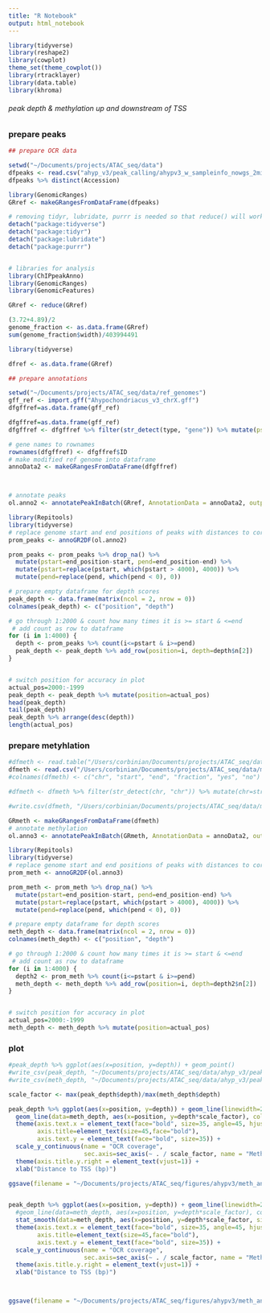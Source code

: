 ```yaml
---
title: "R Notebook"
output: html_notebook
---
```


```r

library(tidyverse)
library(reshape2)
library(cowplot)
theme_set(theme_cowplot())
library(rtracklayer)
library(data.table)
library(khroma)

```

######   peak depth & methylation up and downstream of TSS

### prepare peaks

```r

## prepare OCR data

setwd("~/Documents/projects/ATAC_seq/data")
dfpeaks <- read.csv("ahyp_v3/peak_calling/ahypv3_w_sampleinfo_nowgs_2minov.csv", sep = ",")
dfpeaks %>% distinct(Accession)

library(GenomicRanges)
GRref <- makeGRangesFromDataFrame(dfpeaks)

# removing tidyr, lubridate, purrr is needed so that reduce() will work
detach("package:tidyverse")
detach("package:tidyr")
detach("package:lubridate")
detach("package:purrr")


# libraries for analysis
library(ChIPpeakAnno)
library(GenomicRanges)
library(GenomicFeatures)

GRref <- reduce(GRref)

(3.72+4.89)/2
genome_fraction <- as.data.frame(GRref)
sum(genome_fraction$width)/403994491

library(tidyverse)

dfref <- as.data.frame(GRref)

## prepare annotations

setwd("~/Documents/projects/ATAC_seq/data/ref_genomes")
gff_ref <- import.gff("Ahypochondriacus_v3_chrX.gff")
dfgffref=as.data.frame(gff_ref)

dfgffref=as.data.frame(gff_ref)
dfgffref <- dfgffref %>% filter(str_detect(type, "gene")) %>% mutate(pstart=start-2000, pend=start+2000, pwidth=pend-pstart) %>% dplyr::select(-c(start, end, width)) 

# gene names to rownames 
rownames(dfgffref) <- dfgffref$ID
# make modified ref genome into dataframe
annoData2 <- makeGRangesFromDataFrame(dfgffref)



# annotate peaks
ol.anno2 <- annotatePeakInBatch(GRref, AnnotationData = annoData2, output="overlapping", maxgap=0)

library(Repitools)
library(tidyverse)
# replace genome start and end positions of peaks with distances to corresponding gene
prom_peaks <- annoGR2DF(ol.anno2)

prom_peaks <- prom_peaks %>% drop_na() %>% 
  mutate(pstart=end_position-start, pend=end_position-end) %>% 
  mutate(pstart=replace(pstart, which(pstart > 4000), 4000)) %>% 
  mutate(pend=replace(pend, which(pend < 0), 0))

# prepare empty dataframe for depth scores
peak_depth <- data.frame(matrix(ncol = 2, nrow = 0))
colnames(peak_depth) <- c("position", "depth")

# go through 1:2000 & count how many times it is >= start & <=end
 # add count as row to dataframe
for (i in 1:4000) {
  depth <- prom_peaks %>% count(i<=pstart & i>=pend)
  peak_depth <- peak_depth %>% add_row(position=i, depth=depth$n[2])
}


# switch position for accuracy in plot
actual_pos=2000:-1999
peak_depth <- peak_depth %>% mutate(position=actual_pos)
head(peak_depth)
tail(peak_depth)
peak_depth %>% arrange(desc(depth))
length(actual_pos)
```





### prepare metyhlation

```r
#dfmeth <- read.table("/Users/corbinian/Documents/projects/ATAC_seq/data/methylation/Plainsman_nickname_unzip.bismark.cov")
dfmeth <- read.csv("/Users/corbinian/Documents/projects/ATAC_seq/data/methylation/Plainsman_nickname_coveage_filtered.csv")
#colnames(dfmeth) <- c("chr", "start", "end", "fraction", "yes", "no")

#dfmeth <- dfmeth %>% filter(str_detect(chr, "chr")) %>% mutate(chr=str_replace(chr, "chr_", "chr"), total=yes+no) %>% filter(fraction>=25, total>=5)

#write.csv(dfmeth, "/Users/corbinian/Documents/projects/ATAC_seq/data/methylation/Plainsman_nickname_coveage_filtered.csv")

GRmeth <- makeGRangesFromDataFrame(dfmeth)
# annotate methylation
ol.anno3 <- annotatePeakInBatch(GRmeth, AnnotationData = annoData2, output="overlapping", maxgap=0)

library(Repitools)
library(tidyverse)
# replace genome start and end positions of peaks with distances to corresponding gene
prom_meth <- annoGR2DF(ol.anno3)

prom_meth <- prom_meth %>% drop_na() %>% 
  mutate(pstart=end_position-start, pend=end_position-end) %>% 
  mutate(pstart=replace(pstart, which(pstart > 4000), 4000)) %>% 
  mutate(pend=replace(pend, which(pend < 0), 0))

# prepare empty dataframe for depth scores
meth_depth <- data.frame(matrix(ncol = 2, nrow = 0))
colnames(meth_depth) <- c("position", "depth")

# go through 1:2000 & count how many times it is >= start & <=end
 # add count as row to dataframe
for (i in 1:4000) {
  depth2 <- prom_meth %>% count(i<=pstart & i>=pend)
  meth_depth <- meth_depth %>% add_row(position=i, depth=depth2$n[2])
}


# switch position for accuracy in plot
actual_pos=2000:-1999
meth_depth <- meth_depth %>% mutate(position=actual_pos)
```




### plot

```r
#peak_depth %>% ggplot(aes(x=position, y=depth)) + geom_point()
#write_csv(peak_depth, "~/Documents/projects/ATAC_seq/data/ahyp_v3/peak_calling/peak_depth_near_TSS")
#write_csv(meth_depth, "~/Documents/projects/ATAC_seq/data/ahyp_v3/peak_calling/meth_depth_near_TSS")

scale_factor <- max(peak_depth$depth)/max(meth_depth$depth)

peak_depth %>% ggplot(aes(x=position, y=depth)) + geom_line(linewidth=2, colour="black") +
  geom_line(data=meth_depth, aes(x=position, y=depth*scale_factor), colour="#AAAA00", alpha=0.75) +
  theme(axis.text.x = element_text(face="bold", size=35, angle=45, hjust=1),
        axis.title=element_text(size=45,face="bold"),
        axis.text.y = element_text(face="bold", size=35)) +
  scale_y_continuous(name = "OCR coverage",
                     sec.axis=sec_axis(~ . / scale_factor, name = "Methylation coverage")) +
  theme(axis.title.y.right = element_text(vjust=1)) +
  xlab("Distance to TSS (bp)") 

ggsave(filename = "~/Documents/projects/ATAC_seq/figures/ahypv3/meth_and_peak_depth_near_TSS_filtered_line_yellow.pdf", width=17, height=10) 


peak_depth %>% ggplot(aes(x=position, y=depth)) + geom_line(linewidth=2, colour="black") +
  #geom_line(data=meth_depth, aes(x=position, y=depth*scale_factor), colour="turquoise", alpha=0.75) +
  stat_smooth(data=meth_depth, aes(x=position, y=depth*scale_factor, size=1), formula = y ~ s(x, k = 1000), method = "gam", se = FALSE, colour="#AAAA00") +
  theme(axis.text.x = element_text(face="bold", size=35, angle=45, hjust=1),
        axis.title=element_text(size=45,face="bold"),
        axis.text.y = element_text(face="bold", size=35)) +
  scale_y_continuous(name = "OCR coverage",
                     sec.axis=sec_axis(~ . / scale_factor, name = "Methylation coverage")) +
  theme(axis.title.y.right = element_text(vjust=1)) +
  xlab("Distance to TSS (bp)") 



ggsave(filename = "~/Documents/projects/ATAC_seq/figures/ahypv3/meth_and_peak_depth_near_TSS_filtered_smooth1000_line1_yellow.pdf", width=17, height=10) 
```

